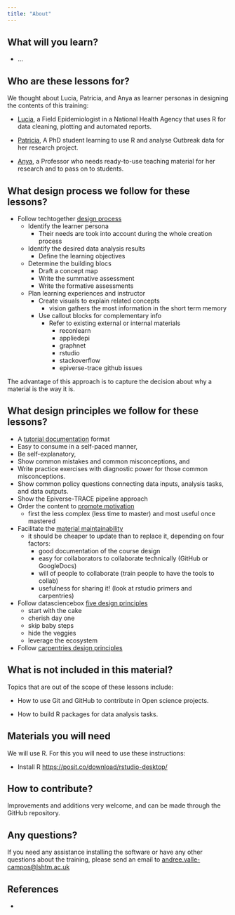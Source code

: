 ```yaml
---
title: "About"
---
```


## What will you learn?

- ...

## Who are these lessons for?

We thought about Lucia, Patricia, and Anya as learner personas in designing the contents of this training:

- [Lucia](https://epiverse-trace.github.io/personas/lucia-outbreaks.html), a Field Epidemiologist in a National Health Agency that uses R for data cleaning, plotting and automated reports.

- [Patricia](https://epiverse-trace.github.io/personas/patricia-discoverer.html), A PhD student learning to use R and analyse Outbreak data for her research project.

- [Anya](https://epiverse-trace.github.io/personas/anya-academica.html), a Professor who needs ready-to-use teaching material for her research and to pass on to students.

## What design process we follow for these lessons?

- Follow techtogether [design process](https://teachtogether.tech/en/index.html#s:process)
    - Identify the learner persona
        - Their needs are took into account during the whole creation process 
    - Identify the desired data analysis results
        - Define the learning objectives
    - Determine the building blocs
        - Draft a concept map
        - Write the summative assessment
        - Write the formative assessments
    - Plan learning experiences and instructor
        - Create visuals to explain related concepts
            - vision gathers the most information in the short term memory
        - Use callout blocks for complementary info
            - Refer to existing external or internal materials
                - reconlearn
                - appliedepi
                - graphnet
                - rstudio
                - stackoverflow
                - epiverse-trace github issues

The advantage of this approach is to capture the decision about why a material is the way it is.

## What design principles we follow for these lessons?

- A [tutorial documentation](https://documentation.divio.com/tutorials/) format
- Easy to consume in a self-paced manner, 
- Be self-explanatory, 
- Show common mistakes and common misconceptions, and 
- Write practice exercises with diagnostic power for those common misconceptions.
- Show common policy questions connecting data inputs, analysis tasks, and data outputs.
- Show the Epiverse-TRACE pipeline approach
- Order the content to [promote motivation](https://teachtogether.tech/en/index.html#s:motivation-authentic) 
    - first the less complex (less time to master) and most useful once mastered
- Facilitate the [material maintainability](https://teachtogether.tech/en/index.html#s:process-maintainability)
    - it should be cheaper to update than to replace it, depending on four factors:
        - good documentation of the course design
        - easy for collaborators to collaborate technically (GitHub or GoogleDocs)
        - will of people to collaborate (train people to have the tools to collab)
        - usefulness for sharing it! (look at rstudio primers and carpentries)
- Follow datasciencebox [five design principles](https://datasciencebox.org/01-design-principles.html)
    - start with the cake
    - cherish day one
    - skip baby steps
    - hide the veggies
    - leverage the ecosystem
- Follow [carpentries design principles](https://carpentries.org/blog/2020/08/lesson-template-design/#design-principles-for-the-next-iteration-of-the-carpentries-lesson-template)        

## What is not included in this material?

Topics that are out of the scope of these lessons include:

- How to use Git and GitHub to contribute in Open science projects.

- How to build R packages for data analysis tasks.

## Materials you will need

We will use R. For this you will need to use these instructions:

- Install R <https://posit.co/download/rstudio-desktop/>

## How to contribute?

Improvements and additions very welcome, and can be made through the GitHub repository.

## Any questions?

If you need any assistance installing the software or have any other questions about the training, please send an email to [andree.valle-campos\@lshtm.ac.uk](mailto:andree.valle-campos@lshtm.ac.uk){.email}

## References

- 
